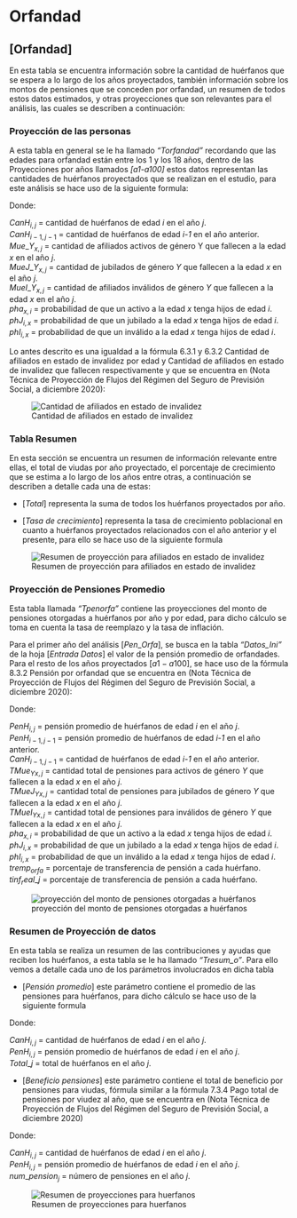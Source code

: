 # Orfandad

## \[Orfandad\]

En esta tabla se encuentra información sobre la cantidad de huérfanos que se espera a lo largo de los años proyectados, también información sobre los montos de pensiones que se conceden por orfandad, un resumen de todos estos datos estimados, y otras proyecciones que son relevantes para el análisis, las cuales se describen a continuación:

### Proyección de las personas

A esta tabla en general se le ha llamado *"Torfandad"* recordando que las edades para orfandad están entre los 1 y los 18 años, dentro de las Proyecciones por años llamados *\[a1-a100\]* estos datos representan las cantidades de huérfanos proyectados que se realizan en el estudio, para este análisis se hace uso de la siguiente formula:

```{=tex}
\begin{align*} 
{CanH}_{i,j} & = {CanH}_{i-1,j-1} \nonumber \\ &+ \sum_{x=18}^{110}{{pha}_{i,x}}\times{Mue_Y}_{x,j}\nonumber \\  &+  \sum_{x=18}^{110}{phJ}_{i,x}\times Mue{J_Y}_{x,j} \\ & + \sum_{x=18}^{110}{{phI}_{i,x}\times{MueI_Y}_{x,j}}
\end{align*}
```
Donde:

${CanH}_{i,j}$ = cantidad de huérfanos de edad *i* en el año *j*.\
${CanH}_{i-1,j-1}$ = cantidad de huérfanos de edad *i-1* en el año anterior.\
$Mu{e\_Y}_{x,j}$ = cantidad de afiliados activos de género Y que fallecen a la edad *x* en el año *j*.\
$Mu{eJ\_Y}_{x,j}$ = cantidad de jubilados de género *Y* que fallecen a la edad *x* en el año *j*.\
$Mu{eI\_Y}_{x,j}$ = cantidad de afiliados inválidos de género *Y* que fallecen a la edad *x* en el año *j*.\
${pha}_{x,i}$ = probabilidad de que un activo a la edad *x* tenga hijos de edad *i*.\
${phJ}_{i,x}$ = probabilidad de que un jubilado a la edad *x* tenga hijos de edad *i*.\
${phI}_{i,x}$ = probabilidad de que un inválido a la edad *x* tenga hijos de edad *i*.

Lo antes descrito es una igualdad a la fórmula 6.3.1 y 6.3.2 Cantidad de afiliados en estado de invalidez por edad y Cantidad de afiliados en estado de invalidez que fallecen respectivamente y que se encuentra en (Nota Técnica de Proyección de Flujos del Régimen del Seguro de Previsión Social, a diciembre 2020):

![Cantidad de afiliados en estado de invalidez](images/F/Img46.png){fig-align="center"}

### Tabla Resumen

En esta sección se encuentra un resumen de información relevante entre ellas, el total de viudas por año proyectado, el porcentaje de crecimiento que se estima a lo largo de los años entre otras, a continuación se describen a detalle cada una de estas:

-   $[Total]$ representa la suma de todos los huérfanos proyectados por año.

```{=tex}
\begin{equation}
Total_j=\sum_{i=1}^{18}{C{anH}_{i,j}}
\end{equation}
```
-   $[Tasa\ de\ crecimiento]$ representa la tasa de crecimiento poblacional en cuanto a huérfanos proyectados relacionados con el año anterior y el presente, para ello se hace uso de la siguiente formula

```{=tex}
\begin{equation}
{tc}_j=\frac{{Total}_j}{{Total}_{j-1}}-1
\end{equation}
```
![Resumen de proyección para afiliados en estado de invalidez](images/F/Img47.png){fig-align="center"}

### Proyección de Pensiones Promedio

Esta tabla llamada *"Tpenorfa"* contiene las proyecciones del monto de pensiones otorgadas a huérfanos por año y por edad, para dicho cálculo se toma en cuenta la tasa de reemplazo y la tasa de inflación.

Para el primer año del análisis $[Pen\_Orfa]$, se busca en la tabla *"Datos_Ini"* de la hoja $[Entrada\ Datos]$ el valor de la pensión promedio de orfandades. Para el resto de los años proyectados $[a1-a100]$, se hace uso de la fórmula 8.3.2 Pensión por orfandad que se encuentra en (Nota Técnica de Proyección de Flujos del Régimen del Seguro de Previsión Social, a diciembre 2020):

```{=tex}
\begin{align}
{PenH}_{i,j} = \nonumber \\ & PenH_{i-1,j-1} \times \left ( 1+tinf\_real_j \right ) \times CanH_{i-1,j-1}+
 \nonumber \\ &  \sum_{x=18}^{110}{{pha}_{i,x}}\times{TMue_Y}_{x,j} +  \sum_{x=18}^{110}{phJ}_{i,x}\times TMue{J_Y}_{x,j}
 \nonumber \\ &\underline{  + \sum_{x=18}^{110}{{phI}_{i,x}\times{TMueI_Y}_{x,j}} \times tremp\_orfa \hspace{2.8 em}}\nonumber \\ & \hspace{8.5 em} {CanH}_{i,j}
\end{align}
```
Donde:

${PenH}_{i,j}$ = pensión promedio de huérfanos de edad *i* en el año *j*.\
${PenH}_{i-1,j-1}$ = pensión promedio de huérfanos de edad *i-1* en el año anterior.\
${CanH}_{i-1,j-1}$ = cantidad de huérfanos de edad *i-1* en el año anterior.\
$TMu{e_Y}_{x,j}$ = cantidad total de pensiones para activos de género *Y* que fallecen a la edad *x* en el año *j*.\
$TMu{eJ_Y}_{x,j}$ = cantidad total de pensiones para jubilados de género *Y* que fallecen a la edad *x* en el año *j*.\
$TMu{eI_Y}_{x,j}$ = cantidad total de pensiones para inválidos de género *Y* que fallecen a la edad *x* en el año *j*.\
${pha}_{x,i}$ = probabilidad de que un activo a la edad *x* tenga hijos de edad *i*.\
${phJ}_{i,x}$ = probabilidad de que un jubilado a la edad *x* tenga hijos de edad *i*.\
${phI}_{i,x}$ = probabilidad de que un inválido a la edad *x* tenga hijos de edad *i*.\
$tremp_{orfa}$ = porcentaje de transferencia de pensión a cada huérfano.\
${tinf_real}\_j$ = porcentaje de transferencia de pensión a cada huérfano.

![proyección del monto de pensiones otorgadas a huérfanos](images/F/Img48.png){fig-align="center"}

### Resumen de Proyección de datos

En esta tabla se realiza un resumen de las contribuciones y ayudas que reciben los huérfanos, a esta tabla se le ha llamado *"Tresum_o"*. Para ello vemos a detalle cada uno de los parámetros involucrados en dicha tabla

-   $[Pensión\ promedio]$ este parámetro contiene el promedio de las pensiones para huérfanos, para dicho cálculo se hace uso de la siguiente formula

```{=tex}
\begin{equation}
{PensPromH}_j=\frac{\sum_{i=1}^{i=18}{{PenH}_{i,j}\times{CanH}_{i,j}}}{Total\_j}
\end{equation}
```
Donde:

${CanH}_{i,j}$ = cantidad de huérfanos de edad *i* en el año *j*.\
${PenH}_{i,j}$ = pensión promedio de huérfanos de edad *i* en el año *j*.\
$Total\_j$ = total de huérfanos en el año *j*.

-   $[Beneficio\ pensiones]$ este parámetro contiene el total de beneficio por pensiones para viudas, fórmula similar a la fórmula 7.3.4 Pago total de pensiones por viudez al año, que se encuentra en (Nota Técnica de Proyección de Flujos del Régimen del Seguro de Previsión Social, a diciembre 2020)

```{=tex}
\begin{equation}
{PenHT}_j={num\_pension}_j\times\sum{{PenH}_{i,j}\times{CanH}_{i,j}}
\label{eq:penht}
\end{equation}
```
Donde:

${CanH}_{i,j}$ = cantidad de huérfanos de edad *i* en el año *j*.\
${PenH}_{i,j}$ = pensión promedio de huérfanos de edad *i* en el año *j*.\
${num\_pension}_j$ = número de pensiones en el año *j*.

![Resumen de proyecciones para huerfanos](images/F/Img49.png){fig-align="center"}
